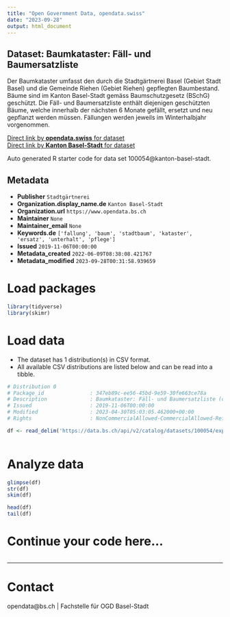 ```yaml
---
title: "Open Government Data, opendata.swiss"
date: "2023-09-28"
output: html_document
---
```


## Dataset: Baumkataster: Fäll- und Baumersatzliste

Der Baumkataster umfasst den durch die Stadtgärtnerei Basel (Gebiet Stadt Basel) und die Gemeinde Riehen (Gebiet Riehen) gepflegten Baumbestand. Bäume sind im Kanton Basel-Stadt gemäss Baumschutzgesetz (BSchG) geschützt. Die Fäll- und Baumersatzliste enthält diejenigen geschützten Bäume, welche innerhalb der nächsten 6 Monate gefällt, ersetzt und neu gepflanzt werden müssen. Fällungen werden jeweils im Winterhalbjahr vorgenommen.


[Direct link by **opendata.swiss** for dataset](https://opendata.swiss/de/dataset/baumkataster-fall-und-baumersatzliste)<br>
[Direct link by **Kanton Basel-Stadt** for dataset](https://data.bs.ch/explore/dataset/100054/)

Auto generated R starter code for data set 100054@kanton-basel-stadt.

## Metadata

- **Publisher** `Stadtgärtnerei`
- **Organization.display_name.de** `Kanton Basel-Stadt`
- **Organization.url** `https://www.opendata.bs.ch`
- **Maintainer** `None`
- **Maintainer_email** `None`
- **Keywords.de** `['fallung', 'baum', 'stadtbaum', 'kataster', 'ersatz', 'unterhalt', 'pflege']`
- **Issued** `2019-11-06T00:00:00`
- **Metadata_created** `2022-06-09T08:38:08.421767`
- **Metadata_modified** `2023-09-28T00:31:58.939659`


# Load packages

```r

library(tidyverse)
library(skimr)

```

# Load data

-   The dataset has 1 distribution(s) in CSV format.
-   All available CSV distributions are listed below and can be read into a tibble.

```r

# Distribution 0
# Package_id               : 347eb89c-ee56-45bd-9e59-30fe663ce78a
# Description              : Baumkataster: Fäll- und Baumersatzliste (csv)
# Issued                   : 2019-11-06T00:00:00
# Modified                 : 2023-04-30T05:03:05.462000+00:00
# Rights                   : NonCommercialAllowed-CommercialAllowed-ReferenceRequired

df <- read_delim('https://data.bs.ch/api/v2/catalog/datasets/100054/exports/csv')



```

# Analyze data

```r

glimpse(df)
str(df)
skim(df)

head(df)
tail(df)

```

# Continue your code here...

```r

```

------------------------------------------------------------------------

# Contact

opendata@bs.ch | Fachstelle für OGD Basel-Stadt
